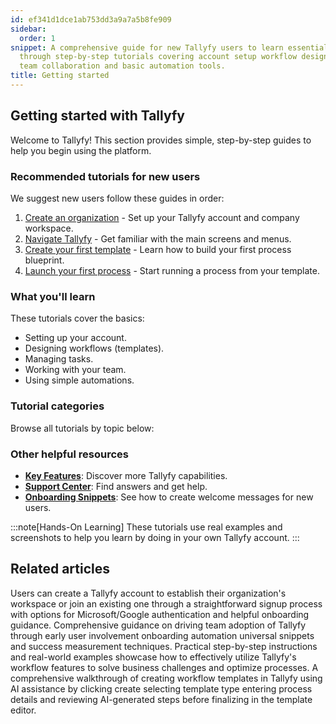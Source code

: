 ```yaml
---
id: ef341d1dce1ab753dd3a9a7a5b8fe909
sidebar:
  order: 1
snippet: A comprehensive guide for new Tallyfy users to learn essential platform features
  through step-by-step tutorials covering account setup workflow design task management
  team collaboration and basic automation tools.
title: Getting started
---
```


## Getting started with Tallyfy

Welcome to Tallyfy! This section provides simple, step-by-step guides to help you begin using the platform.

### Recommended tutorials for new users

We suggest new users follow these guides in order:

1.  [Create an organization](/products/pro/tutorials/how-can-i-create-a-new-tallyfy-account/) - Set up your Tallyfy account and company workspace.
2.  [Navigate Tallyfy](/products/pro/tutorials/navigate-tallyfy/) - Get familiar with the main screens and menus.
3.  [Create your first template](/products/pro/tutorials/your-first-template/) - Learn how to build your first process blueprint.
4.  [Launch your first process](/products/pro/tutorials/your-first-process/) - Start running a process from your template.

### What you'll learn

These tutorials cover the basics:

*   Setting up your account.
*   Designing workflows (templates).
*   Managing tasks.
*   Working with your team.
*   Using simple automations.

### Tutorial categories

Browse all tutorials by topic below:


<PageTree />

### Other helpful resources

*   **[Key Features](/products/pro/tutorials/features/)**: Discover more Tallyfy capabilities.
*   **[Support Center](/products/pro/miscellaneous/support/)**: Find answers and get help.
*   **[Onboarding Snippets](/products/pro/tutorials/how-to-create-a-custom-onboarding-snippet/)**: See how to create welcome messages for new users.

:::note[Hands-On Learning]
These tutorials use real examples and screenshots to help you learn by doing in your own Tallyfy account.
:::


## Related articles
<CardGrid>
<LinkTitleCard header="<b>Tutorials > Create an organization</b>" href="/products/pro/tutorials/how-can-i-create-a-new-tallyfy-account/" > Users can create a Tallyfy account to establish their organization's workspace or join an existing one through a straightforward signup process with options for Microsoft/Google authentication and helpful onboarding guidance. </LinkTitleCard>
<LinkTitleCard header="<b>Miscellaneous > Support</b>" href="/products/pro/miscellaneous/support/" > Comprehensive guidance on driving team adoption of Tallyfy through early user involvement onboarding automation universal snippets and success measurement techniques. </LinkTitleCard>
<LinkTitleCard header="<b>Tutorials > How-to guides</b>" href="/products/pro/tutorials/how-to/" > Practical step-by-step instructions and real-world examples showcase how to effectively utilize Tallyfy's workflow features to solve business challenges and optimize processes. </LinkTitleCard>
<LinkTitleCard header="<b>Tutorials > Create your first template</b>" href="/products/pro/tutorials/your-first-template/" > A comprehensive walkthrough of creating workflow templates in Tallyfy using AI assistance by clicking create selecting template type entering process details and reviewing AI-generated steps before finalizing in the template editor. </LinkTitleCard>
</CardGrid>